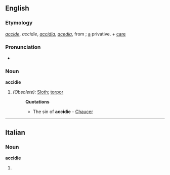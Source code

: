 ==English==

===Etymology===
{{OF.}} ''[[accide]]'', ''accidie'', {{LL.}} ''[[accidia]]'', ''[[acedia]]'', from {{Gk.}}; [[a]] privative. + [[care]]

===Pronunciation===
*{{IPA|/ˈæksɪdɪ/}}

===Noun===
'''accidie'''

#''(Obsolete):'' [[Sloth]]; [[torpor]]
#:'''Quotations'''
#:*The sin of '''accidie''' - [[Chaucer]]

----
==Italian==

===Noun===
'''accidie''' {{f}}

# {{plural of|[[accidia]]|lang=Italian}}
{{rfc-auto}}